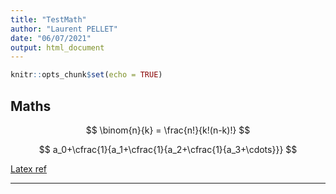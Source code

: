 ```yaml
---
title: "TestMath"
author: "Laurent PELLET"
date: "06/07/2021"
output: html_document
---
```


```r
knitr::opts_chunk$set(echo = TRUE)
```

## Maths

$$
 \binom{n}{k} = \frac{n!}{k!(n-k)!}
$$

$$
 a_0+\cfrac{1}{a_1+\cfrac{1}{a_2+\cfrac{1}{a_3+\cdots}}}
$$

[Latex ref](https://fr.overleaf.com/learn/latex/)

------------------------------------------------------------------------
